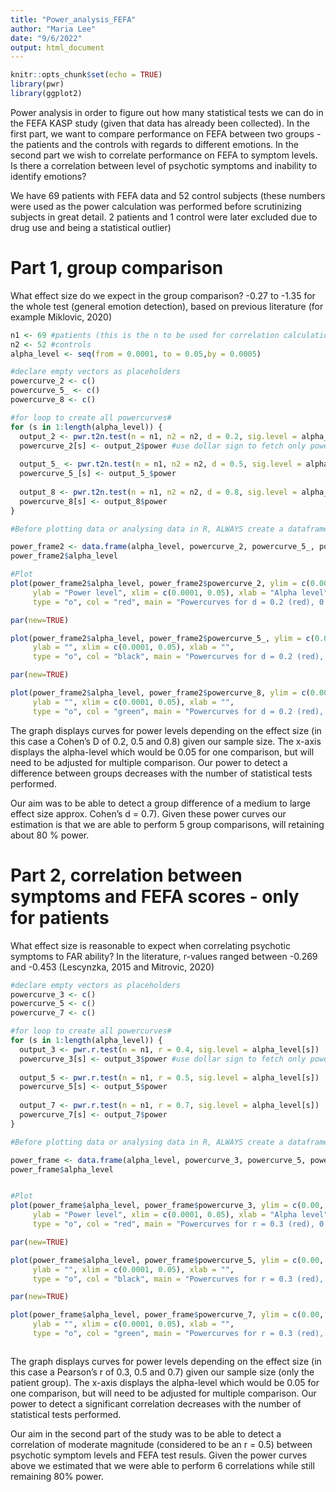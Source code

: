 ```yaml
---
title: "Power_analysis_FEFA"
author: "Maria Lee"
date: "9/6/2022"
output: html_document
---
```


```r
knitr::opts_chunk$set(echo = TRUE)
library(pwr)
library(ggplot2)

```

Power analysis in order to figure out how many statistical tests we can do in the FEFA KASP study (given that data has already been collected). 
In the first part, we want to compare performance on FEFA between two groups - the patients and the controls with regards to different emotions. 
In the second part we wish to correlate performance on FEFA to symptom levels. Is there a correlation between level of psychotic symptoms and inability to identify emotions?  

We have 69 patients with FEFA data and 52 control subjects (these numbers were used as the power calculation was performed before scrutinizing subjects in great detail. 2 patients and 1 control were later excluded due to drug use and being a statistical outlier)

# Part 1, group comparison 

What effect size do we expect in the group comparison? 
-0.27 to -1.35 for the whole test (general emotion detection), based on previous literature (for example Miklovic, 2020)


```r
n1 <- 69 #patients (this is the n to be used for correlation calculations as well)
n2 <- 52 #controls
alpha_level <- seq(from = 0.0001, to = 0.05,by = 0.0005)

#declare empty vectors as placeholders
powercurve_2 <- c() 
powercurve_5_ <- c()
powercurve_8 <- c()

#for loop to create all powercurves#
for (s in 1:length(alpha_level)) {
  output_2 <- pwr.t2n.test(n = n1, n2 = n2, d = 0.2, sig.level = alpha_level[s], alternative = "greater") 
  powercurve_2[s] <- output_2$power #use dollar sign to fetch only power "value", and assign it to "powercurve_2"-vector
  
  output_5_ <- pwr.t2n.test(n = n1, n2 = n2, d = 0.5, sig.level = alpha_level[s], alternative = "greater")
  powercurve_5_[s] <- output_5_$power
  
  output_8 <- pwr.t2n.test(n = n1, n2 = n2, d = 0.8, sig.level = alpha_level[s], alternative = "greater")
  powercurve_8[s] <- output_8$power
}

#Before plotting data or analysing data in R, ALWAYS create a dataframe

power_frame2 <- data.frame(alpha_level, powercurve_2, powercurve_5_, powercurve_8)
power_frame2$alpha_level

#Plot
plot(power_frame2$alpha_level, power_frame2$powercurve_2, ylim = c(0.00, 1.00), 
     ylab = "Power level", xlim = c(0.0001, 0.05), xlab = "Alpha level", 
     type = "o", col = "red", main = "Powercurves for d = 0.2 (red), 0.5 (black), 0.8 (green)")

par(new=TRUE)

plot(power_frame2$alpha_level, power_frame2$powercurve_5_, ylim = c(0.00, 1.00), 
     ylab = "", xlim = c(0.0001, 0.05), xlab = "", 
     type = "o", col = "black", main = "Powercurves for d = 0.2 (red), 0.5 (black), 0.8 (green)")

par(new=TRUE)

plot(power_frame2$alpha_level, power_frame2$powercurve_8, ylim = c(0.00, 1.00), 
     ylab = "", xlim = c(0.0001, 0.05), xlab = "", 
     type = "o", col = "green", main = "Powercurves for d = 0.2 (red), 0.5 (black), 0.8 (green)")


```


The graph displays curves for power levels depending on the effect size (in this case a Cohen's D of 0.2, 0.5 and 0.8) given our sample size. The x-axis displays the alpha-level which would be 0.05 for one comparison, but will need to be adjusted for multiple comparison. Our power to detect a difference between groups decreases with the number of statistical tests performed. 

Our aim was to be able to detect a group difference of a medium to large effect size approx. Cohen’s d = 0.7). Given these power curves our estimation is that we are able to perform 5 group comparisons, will retaining about 80 % power. 


# Part 2, correlation between symptoms and FEFA scores - only for patients

What effect size is reasonable to expect when correlating psychotic symptoms to FAR ability? 
In the literature, r-values ranged between -0.269 and -0.453 (Lescynzka, 2015 and Mitrovic, 2020)


```r

#declare empty vectors as placeholders
powercurve_3 <- c() 
powercurve_5 <- c()
powercurve_7 <- c()

#for loop to create all powercurves#
for (s in 1:length(alpha_level)) {
  output_3 <- pwr.r.test(n = n1, r = 0.4, sig.level = alpha_level[s]) 
  powercurve_3[s] <- output_3$power #use dollar sign to fetch only power "value", and assign it to "powercurve_3"-vector
  
  output_5 <- pwr.r.test(n = n1, r = 0.5, sig.level = alpha_level[s])
  powercurve_5[s] <- output_5$power
  
  output_7 <- pwr.r.test(n = n1, r = 0.7, sig.level = alpha_level[s])
  powercurve_7[s] <- output_7$power
}

#Before plotting data or analysing data in R, ALWAYS create a dataframe

power_frame <- data.frame(alpha_level, powercurve_3, powercurve_5, powercurve_7)
power_frame$alpha_level


#Plot
plot(power_frame$alpha_level, power_frame$powercurve_3, ylim = c(0.00, 1.00), 
     ylab = "Power level", xlim = c(0.0001, 0.05), xlab = "Alpha level", 
     type = "o", col = "red", main = "Powercurves for r = 0.3 (red), 0.5 (black), 0.7 (green)")

par(new=TRUE)

plot(power_frame$alpha_level, power_frame$powercurve_5, ylim = c(0.00, 1.00), 
     ylab = "", xlim = c(0.0001, 0.05), xlab = "", 
     type = "o", col = "black", main = "Powercurves for r = 0.3 (red), 0.5 (black), 0.7 (green)")

par(new=TRUE)

plot(power_frame$alpha_level, power_frame$powercurve_7, ylim = c(0.00, 1.00), 
     ylab = "", xlim = c(0.0001, 0.05), xlab = "", 
     type = "o", col = "green", main = "Powercurves for r = 0.3 (red), 0.5 (black), 0.7 (green)")



```

The graph displays curves for power levels depending on the effect size (in this case a Pearson's r of 0.3, 0.5 and 0.7) given our sample size (only the patient group). The x-axis displays the alpha-level which would be 0.05 for one comparison, but will need to be adjusted for multiple comparison. Our power to detect a significant correlation decreases with the number of statistical tests performed. 


Our aim in the second part of the study was to be able to detect a correlation of moderate magnitude (considered to be an r = 0.5) between psychotic symptom levels and FEFA test resuls. Given the power curves above we estimated that we were able to perform 6 correlations while still remaining 80% power. 


